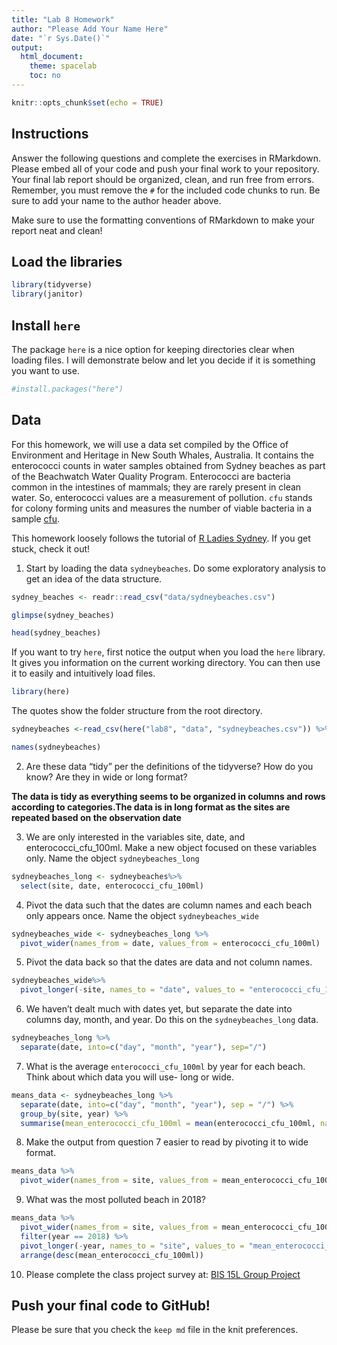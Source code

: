 ```yaml
---
title: "Lab 8 Homework"
author: "Please Add Your Name Here"
date: "`r Sys.Date()`"
output:
  html_document:
    theme: spacelab
    toc: no
---
```


```r
knitr::opts_chunk$set(echo = TRUE)
```

## Instructions
Answer the following questions and complete the exercises in RMarkdown. Please embed all of your code and push your final work to your repository. Your final lab report should be organized, clean, and run free from errors. Remember, you must remove the `#` for the included code chunks to run. Be sure to add your name to the author header above.  

Make sure to use the formatting conventions of RMarkdown to make your report neat and clean!  

## Load the libraries
```r
library(tidyverse)
library(janitor)
``` 

## Install `here`
The package `here` is a nice option for keeping directories clear when loading files. I will demonstrate below and let you decide if it is something you want to use.  
```r
#install.packages("here")
```

## Data
For this homework, we will use a data set compiled by the Office of Environment and Heritage in New South Whales, Australia. It contains the enterococci counts in water samples obtained from Sydney beaches as part of the Beachwatch Water Quality Program. Enterococci are bacteria common in the intestines of mammals; they are rarely present in clean water. So, enterococci values are a measurement of pollution. `cfu` stands for colony forming units and measures the number of viable bacteria in a sample [cfu](https://en.wikipedia.org/wiki/Colony-forming_unit).   

This homework loosely follows the tutorial of [R Ladies Sydney](https://rladiessydney.org/). If you get stuck, check it out!  

1. Start by loading the data `sydneybeaches`. Do some exploratory analysis to get an idea of the data structure.
```r
sydney_beaches <- readr::read_csv("data/sydneybeaches.csv")
```
```r
glimpse(sydney_beaches)
```
```r
head(sydney_beaches)
```

If you want to try `here`, first notice the output when you load the `here` library. It gives you information on the current working directory. You can then use it to easily and intuitively load files.
```r
library(here)
```

The quotes show the folder structure from the root directory.
```r
sydneybeaches <-read_csv(here("lab8", "data", "sydneybeaches.csv")) %>% janitor::clean_names()
```
```r
names(sydneybeaches)
```




2. Are these data "tidy" per the definitions of the tidyverse? How do you know? Are they in wide or long format?

**The data is tidy as everything seems to be organized in columns and rows according to categories.The data is in long format as the sites are repeated based on the observation date**

3. We are only interested in the variables site, date, and enterococci_cfu_100ml. Make a new object focused on these variables only. Name the object `sydneybeaches_long`
```r
sydneybeaches_long <- sydneybeaches%>% 
  select(site, date, enterococci_cfu_100ml)
```


4. Pivot the data such that the dates are column names and each beach only appears once. Name the object `sydneybeaches_wide`
```r
sydneybeaches_wide <- sydneybeaches_long %>% 
  pivot_wider(names_from = date, values_from = enterococci_cfu_100ml)
```


5. Pivot the data back so that the dates are data and not column names.
```r
sydneybeaches_wide%>% 
  pivot_longer(-site, names_to = "date", values_to = "enterococci_cfu_100ml")
```

6. We haven't dealt much with dates yet, but separate the date into columns day, month, and year. Do this on the `sydneybeaches_long` data.
```r
sydneybeaches_long %>% 
  separate(date, into=c("day", "month", "year"), sep="/")
```


7. What is the average `enterococci_cfu_100ml` by year for each beach. Think about which data you will use- long or wide.

```r
means_data <- sydneybeaches_long %>% 
  separate(date, into=c("day", "month", "year"), sep = "/") %>% 
  group_by(site, year) %>% 
  summarise(mean_enterococci_cfu_100ml = mean(enterococci_cfu_100ml, na.rm=T))
```

8. Make the output from question 7 easier to read by pivoting it to wide format.
```r
means_data %>% 
  pivot_wider(names_from = site, values_from = mean_enterococci_cfu_100ml)
```

9. What was the most polluted beach in 2018?

```r
means_data %>% 
  pivot_wider(names_from = site, values_from = mean_enterococci_cfu_100ml) %>% 
  filter(year == 2018) %>% 
  pivot_longer(-year, names_to = "site", values_to = "mean_enterococci_cfu_100ml") %>% 
  arrange(desc(mean_enterococci_cfu_100ml))
```

10. Please complete the class project survey at: [BIS 15L Group Project](https://forms.gle/H2j69Z3ZtbLH3efW6)


## Push your final code to GitHub!
Please be sure that you check the `keep md` file in the knit preferences.   